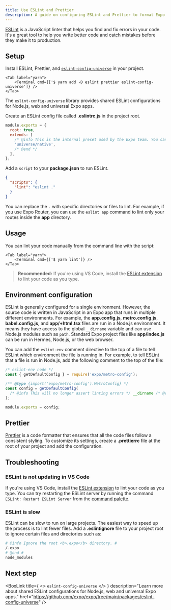 ```yaml
---
title: Use ESLint and Prettier
description: A guide on configuring ESLint and Prettier to format Expo apps.
---
```



<TabsGroup>

[ESLint](https://eslint.org/) is a JavaScript linter that helps you find and fix errors in your code. It's a great tool to help you write better code and catch mistakes before they make it to production.

## Setup

<Step label="1">

Install ESLint, Prettier, and [`eslint-config-universe`](https://github.com/expo/expo/tree/main/packages/eslint-config-universe#eslint-config-universe) in your project.

<Tabs>
    <Tab label="npm">
        <Terminal cmd={['$ npm install eslint prettier eslint-config-universe --save-dev']} />
    </Tab>

    <Tab label="yarn">
        <Terminal cmd={['$ yarn add -D eslint prettier eslint-config-universe']} />
    </Tab>

</Tabs>

The `eslint-config-universe` library provides shared ESLint configurations for Node.js, web and universal Expo apps.

</Step>

<Step label="2">

Create an ESLint config file called **.eslintrc.js** in the project root.

```js .eslintrc.js
module.exports = {
  root: true,
  extends: [
    /* @info This is the internal preset used by the Expo team. You can use any plugin you'd like. */
    'universe/native',
    /* @end */
  ],
};
```

</Step>

<Step label="3">

Add a `script` to your **package.json** to run ESLint.

```json package.json
{
  "scripts": {
    "lint": "eslint ."
  }
}
```

You can replace the `.` with specific directories or files to lint. For example, if you use Expo Router, you can use the `eslint app` command to lint only your routes inside the **app** directory.

</Step>

## Usage

You can lint your code manually from the command line with the script:

<Tabs>
    <Tab label="npm">
        <Terminal cmd={['$ npm run lint']} />
    </Tab>

    <Tab label="yarn">
        <Terminal cmd={['$ yarn lint']} />
    </Tab>

</Tabs>

> **Recommended:** If you're using VS Code, install the [ESLint extension](https://marketplace.visualstudio.com/items?itemName=dbaeumer.vscode-eslint) to lint your code as you type.

## Environment configuration

ESLint is generally configured for a single environment. However, the source code is written in JavaScript in an Expo app that runs in multiple different environments. For example, the **app.config.js**, **metro.config.js**, **babel.config.js**, and **app/+html.tsx** files are run in a Node.js environment. It means they have access to the global `__dirname` variable and can use Node.js modules such as `path`. Standard Expo project files like **app/index.js** can be run in Hermes, Node.js, or the web browser.

You can add the `eslint-env` comment directive to the top of a file to tell ESLint which environment the file is running in. For example, to tell ESLint that a file is run in Node.js, add the following comment to the top of the file:

```js metro.config.js
/* eslint-env node */
const { getDefaultConfig } = require('expo/metro-config');

/** @type {import('expo/metro-config').MetroConfig} */
const config = getDefaultConfig(
  /* @info This will no longer assert linting errors */ __dirname /* @end */
);

module.exports = config;
```

## Prettier

[Prettier](https://prettier.io/docs/en/) is a code formatter that ensures that all the code files follow a consistent styling. To customize its settings, create a **.prettierrc** file at the root of your project and add the configuration.

<BoxLink
  title="Custom Prettier configuration"
  description="Learn more about customizing Prettier configuration."
  href="https://github.com/expo/expo/tree/main/packages/eslint-config-universe#customizing-prettier"
/>

## Troubleshooting

### ESLint is not updating in VS Code

If you're using VS Code, install the [ESLint extension](https://marketplace.visualstudio.com/items?itemName=dbaeumer.vscode-eslint) to lint your code as you type. You can try restarting the ESLint server by running the command `ESLint: Restart ESLint Server` from the [command palette](https://code.visualstudio.com/docs/getstarted/userinterface#_command-palette).

### ESLint is slow

ESLint can be slow to run on large projects. The easiest way to speed up the process is to lint fewer files. Add a **.eslintignore** file to your project root to ignore certain files and directories such as:

```sh .eslintignore
# @info Ignore the root <b>.expo</b> directory. #
/.expo
# @end #
node_modules
```

</TabsGroup>

## Next step

<BoxLink
  title={
    <>
      <CODE>eslint-config-universe</CODE>
    </>
  }
  description="Learn more about shared ESLint configurations for Node.js, web and universal Expo apps."
  href="https://github.com/expo/expo/tree/main/packages/eslint-config-universe"
/>
